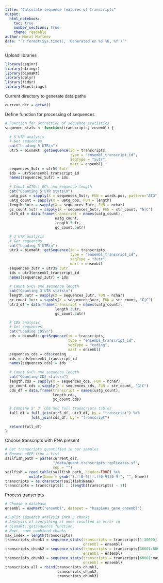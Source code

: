 ```yaml
---
title: "Calculate sequence features of transcripts"
output:
  html_notebook:
    toc: true
    number_sections: true
    theme: readable
author: Marat Mufteev
date: "`r format(Sys.time(), 'Generated on %d %B, %Y')`"
---
```


Upload libraries
```r
library(seqinr)
library(stringr)
library(biomaRt)
library(dplyr)
library(tidyr)
library(Biostrings)
```

Current directory to generate data paths
```r
current_dir = getwd()
```

Define function for processing of sequences
```r
# Function for extraction of sequence statistics 
sequence_stats <- function(transcripts, ensembl) {
  
  # 5'UTR analysis
  # Get sequences
  cat("Loading 5'UTR\n")
  utr5 = biomaRt::getSequence(id = transcripts,
                              type = "ensembl_transcript_id",
                              seqType = "5utr",
                              mart = ensembl)
  sequences_5utr = utr5$`5utr`
  ids = utr5$ensembl_transcript_id
  names(sequences_5utr) = ids
  
  # Count uATGs, GC% and sequence length
  cat("Counting 5'UTR stats\n")
  uatg_pos = sapply(X = sequences_5utr, FUN = words.pos, pattern="ATG")
  uatg_count = sapply(X = uatg_pos, FUN = length)
  length.5utr = sapply(X = sequences_5utr, FUN = nchar)
  gc_count.5utr = sapply(X = sequences_5utr, FUN = str_count, "G|C")
  utr5_df = data.frame(transcript = names(uatg_count),
                       uatg_count,
                       length.5utr,
                       gc_count.5utr)
  
  # 3'UTR analysis
  # Get sequences
  cat("Loading 3'UTR\n")
  utr3 = biomaRt::getSequence(id = transcripts,
                              type = "ensembl_transcript_id",
                              seqType = "3utr",
                              mart = ensembl)
  sequences_3utr = utr3$`3utr`
  ids = utr3$ensembl_transcript_id
  names(sequences_3utr) = ids
  
  # Count G+C% and sequence length
  cat("Counting 3'UTR stats\n")
  length.3utr = sapply(X = sequences_3utr, FUN = nchar)
  gc_count.3utr = sapply(X = sequences_3utr, FUN = str_count, "G|C")
  utr3_df = data.frame(transcript = names(uatg_count),
                       length.3utr,
                       gc_count.3utr)

  # CDS analysis
  # Get sequences
  cat("Loading CDS\n")
  cds = biomaRt::getSequence(id = transcripts,
                             type = "ensembl_transcript_id",
                             seqType = "coding",
                             mart = ensembl)
  sequences_cds = cds$coding
  ids = cds$ensembl_transcript_id
  names(sequences_cds) = ids
  
  # Count G+C% and sequence length
  cat("Counting CDS stats\n")
  length.cds = sapply(X = sequences_cds, FUN = nchar)
  gc_count.cds = sapply(X = sequences_cds, FUN = str_count, "G|C")
  cds_df = data.frame(transcript = names(uatg_count),
                      length.cds,
                      gc_count.cds)
  
  # Combine 5' 3' CDS and full transcripts tables
  full_df = full_join(utr5_df, utr3_df, by = "transcript") %>%
            full_join(cds_df, by = "transcript")
  
  return(full_df)
}
```

Choose transcripts with RNA present
```r
# Get transcripts quantified in our samples
# Remove eGFP from a list
sailfish_path = paste(current_dir, 
                      "/data/quant.transcripts.replicates.sf", 
                      sep = "")
sailfish = read.table(sailfish_path, header=TRUE) %>%
           mutate(Name = gsub("[.][0-9]|[.][0-9][0-9]", "", Name))
transcripts = as.character(sailfish$Name)
transcripts = transcripts[1 : (length(transcripts) - 1)]
```

Process transcripts
```r
# Choose a database
ensembl = useMart("ensembl", dataset = "hsapiens_gene_ensembl")

# Split sequence analysis into 3 chunks
# Analysis of everything at once resulted in error in
# biomaRt::getSequence function.
# Next, save combined chunks
max_index = length(transcripts)
transcripts_chunk1 = sequence_stats(transcripts = transcripts[1:30000],
                                    ensembl = ensembl)
transcripts_chunk2 = sequence_stats(transcripts = transcripts[30001:60000],
                                    ensembl = ensembl)
transcripts_chunk3 = sequence_stats(transcripts = transcripts[60001:max_index],
                                    ensembl = ensembl)
transcripts_all = rbind(transcripts_chunk1,
                        transcripts_chunk2,
                        transcripts_chunk3)
```






